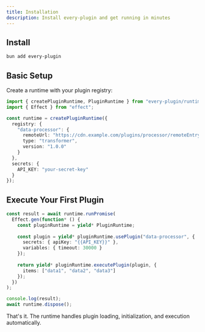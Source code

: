 ```yaml
---
title: Installation
description: Install every-plugin and get running in minutes
---
```


## Install

```bash
bun add every-plugin
```

## Basic Setup

Create a runtime with your plugin registry:

```typescript
import { createPluginRuntime, PluginRuntime } from "every-plugin/runtime";
import { Effect } from "effect";

const runtime = createPluginRuntime({
  registry: {
    "data-processor": {
      remoteUrl: "https://cdn.example.com/plugins/processor/remoteEntry.js",
      type: "transformer",
      version: "1.0.0"
    }
  },
  secrets: {
    API_KEY: "your-secret-key"
  }
});
```

## Execute Your First Plugin

```typescript
const result = await runtime.runPromise(
  Effect.gen(function* () {
    const pluginRuntime = yield* PluginRuntime;
    
    const plugin = yield* pluginRuntime.usePlugin("data-processor", {
      secrets: { apiKey: "{{API_KEY}}" },
      variables: { timeout: 30000 }
    });
    
    return yield* pluginRuntime.executePlugin(plugin, {
      items: ["data1", "data2", "data3"]
    });
  })
);

console.log(result);
await runtime.dispose();
```

That's it. The runtime handles plugin loading, initialization, and execution automatically.
